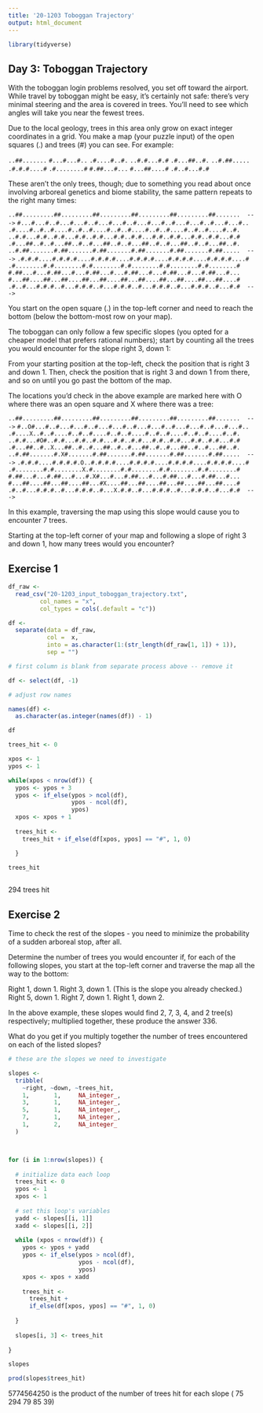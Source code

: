 ```yaml
---
title: '20-1203 Toboggan Trajectory'
output: html_document
---
```


```r
library(tidyverse)
```

## Day 3: Toboggan Trajectory

With the toboggan login problems resolved, you set off toward the airport. While travel by toboggan might be easy, it's certainly not safe: there's very minimal steering and the area is covered in trees. You'll need to see which angles will take you near the fewest trees.

Due to the local geology, trees in this area only grow on exact integer coordinates in a grid. You make a map (your puzzle input) of the open squares (.) and trees (#) you can see. For example:

`..##.......`
`#...#...#..`
`.#....#..#.`
`..#.#...#.#`
`.#...##..#.`
`..#.##.....`
`.#.#.#....#`
`.#........#`
`#.##...#...`
`#...##....#`
`.#..#...#.#`

These aren't the only trees, though; due to something you read about once involving arboreal genetics and biome stability, the same pattern repeats to the right many times:

`..##.........##.........##.........##.........##.........##.......  --->`
`#...#...#..#...#...#..#...#...#..#...#...#..#...#...#..#...#...#..`
`.#....#..#..#....#..#..#....#..#..#....#..#..#....#..#..#....#..#.`
`..#.#...#.#..#.#...#.#..#.#...#.#..#.#...#.#..#.#...#.#..#.#...#.#`
`.#...##..#..#...##..#..#...##..#..#...##..#..#...##..#..#...##..#.`
`..#.##.......#.##.......#.##.......#.##.......#.##.......#.##.....  --->`
`.#.#.#....#.#.#.#....#.#.#.#....#.#.#.#....#.#.#.#....#.#.#.#....#`
`.#........#.#........#.#........#.#........#.#........#.#........#`
`#.##...#...#.##...#...#.##...#...#.##...#...#.##...#...#.##...#...`
`#...##....##...##....##...##....##...##....##...##....##...##....#`
`.#..#...#.#.#..#...#.#.#..#...#.#.#..#...#.#.#..#...#.#.#..#...#.#  --->`

You start on the open square (.) in the top-left corner and need to reach the bottom (below the bottom-most row on your map).

The toboggan can only follow a few specific slopes (you opted for a cheaper model that prefers rational numbers); start by counting all the trees you would encounter for the slope right 3, down 1:

From your starting position at the top-left, check the position that is right 3 and down 1. Then, check the position that is right 3 and down 1 from there, and so on until you go past the bottom of the map.

The locations you'd check in the above example are marked here with O where there was an open square and X where there was a tree:


`..##.........##.........##.........##.........##.........##.......  --->`
`#..O#...#..#...#...#..#...#...#..#...#...#..#...#...#..#...#...#..`
`.#....X..#..#....#..#..#....#..#..#....#..#..#....#..#..#....#..#.`
`..#.#...#O#..#.#...#.#..#.#...#.#..#.#...#.#..#.#...#.#..#.#...#.#`
`.#...##..#..X...##..#..#...##..#..#...##..#..#...##..#..#...##..#.`
`..#.##.......#.X#.......#.##.......#.##.......#.##.......#.##.....  --->`
`.#.#.#....#.#.#.#.O..#.#.#.#....#.#.#.#....#.#.#.#....#.#.#.#....#`
`.#........#.#........X.#........#.#........#.#........#.#........#`
`#.##...#...#.##...#...#.X#...#...#.##...#...#.##...#...#.##...#...`
`#...##....##...##....##...#X....##...##....##...##....##...##....#`
`.#..#...#.#.#..#...#.#.#..#...X.#.#..#...#.#.#..#...#.#.#..#...#.#  --->`

In this example, traversing the map using this slope would cause you to encounter 7 trees.

Starting at the top-left corner of your map and following a slope of right 3 and down 1, how many trees would you encounter?

## Exercise 1

```r
df_raw <- 
  read_csv("20-1203_input_toboggan_trajectory.txt", 
         col_names = "x", 
         col_types = cols(.default = "c"))

```

```r
df <- 
  separate(data = df_raw, 
           col =  x, 
           into = as.character(1:(str_length(df_raw[1, 1]) + 1)), 
           sep = "") 

# first column is blank from separate process above -- remove it

df <- select(df, -1)

# adjust row names 

names(df) <- 
  as.character(as.integer(names(df)) - 1)

df
```

```r
trees_hit <- 0

xpos <- 1
ypos <- 1

while(xpos < nrow(df)) {
  ypos <- ypos + 3
  ypos <- if_else(ypos > ncol(df), 
                  ypos - ncol(df), 
                  ypos)
  xpos <- xpos + 1
  
  trees_hit <-
    trees_hit + if_else(df[xpos, ypos] == "#", 1, 0)

  }

trees_hit
  
```

294 trees hit


## Exercise 2

Time to check the rest of the slopes - you need to minimize the probability of a sudden arboreal stop, after all.

Determine the number of trees you would encounter if, for each of the following slopes, you start at the top-left corner and traverse the map all the way to the bottom:

Right 1, down 1.
Right 3, down 1. (This is the slope you already checked.)
Right 5, down 1.
Right 7, down 1.
Right 1, down 2.

In the above example, these slopes would find 2, 7, 3, 4, and 2 tree(s) respectively; multiplied together, these produce the answer 336.

What do you get if you multiply together the number of trees encountered on each of the listed slopes?

```r

# these are the slopes we need to investigate

slopes <- 
  tribble(
    ~right, ~down, ~trees_hit,
    1,       1,     NA_integer_,
    3,       1,     NA_integer_, 
    5,       1,     NA_integer_,
    7,       1,     NA_integer_,
    1,       2,     NA_integer_
  )



for (i in 1:nrow(slopes)) {
  
  # initialize data each loop
  trees_hit <- 0
  ypos <- 1
  xpos <- 1
  
  # set this loop's variables
  yadd <- slopes[[i, 1]]
  xadd <- slopes[[i, 2]]
  
  while (xpos < nrow(df)) {
    ypos <- ypos + yadd
    ypos <- if_else(ypos > ncol(df), 
                    ypos - ncol(df), 
                    ypos)
    xpos <- xpos + xadd
    
    trees_hit <- 
      trees_hit + 
      if_else(df[xpos, ypos] == "#", 1, 0)
    
  }
  
  slopes[i, 3] <- trees_hit
  
}

slopes

prod(slopes$trees_hit)
```

5774564250 is the product of the number of trees hit for each slope
( 75 294  79  85  39)

